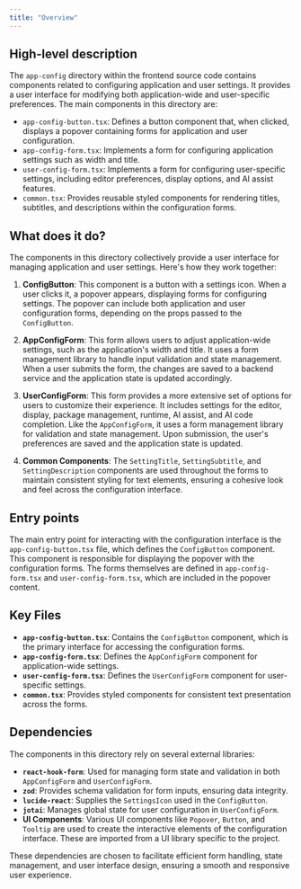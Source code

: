 ```yaml
---
title: "Overview"
---
```


## High-level description

The `app-config` directory within the frontend source code contains components related to configuring application and user settings. It provides a user interface for modifying both application-wide and user-specific preferences. The main components in this directory are:

- `app-config-button.tsx`: Defines a button component that, when clicked, displays a popover containing forms for application and user configuration.
- `app-config-form.tsx`: Implements a form for configuring application settings such as width and title.
- `user-config-form.tsx`: Implements a form for configuring user-specific settings, including editor preferences, display options, and AI assist features.
- `common.tsx`: Provides reusable styled components for rendering titles, subtitles, and descriptions within the configuration forms.

## What does it do?

The components in this directory collectively provide a user interface for managing application and user settings. Here's how they work together:

1. **ConfigButton**: This component is a button with a settings icon. When a user clicks it, a popover appears, displaying forms for configuring settings. The popover can include both application and user configuration forms, depending on the props passed to the `ConfigButton`.

2. **AppConfigForm**: This form allows users to adjust application-wide settings, such as the application's width and title. It uses a form management library to handle input validation and state management. When a user submits the form, the changes are saved to a backend service and the application state is updated accordingly.

3. **UserConfigForm**: This form provides a more extensive set of options for users to customize their experience. It includes settings for the editor, display, package management, runtime, AI assist, and AI code completion. Like the `AppConfigForm`, it uses a form management library for validation and state management. Upon submission, the user's preferences are saved and the application state is updated.

4. **Common Components**: The `SettingTitle`, `SettingSubtitle`, and `SettingDescription` components are used throughout the forms to maintain consistent styling for text elements, ensuring a cohesive look and feel across the configuration interface.

## Entry points

The main entry point for interacting with the configuration interface is the `app-config-button.tsx` file, which defines the `ConfigButton` component. This component is responsible for displaying the popover with the configuration forms. The forms themselves are defined in `app-config-form.tsx` and `user-config-form.tsx`, which are included in the popover content.

## Key Files

- **`app-config-button.tsx`**: Contains the `ConfigButton` component, which is the primary interface for accessing the configuration forms.
- **`app-config-form.tsx`**: Defines the `AppConfigForm` component for application-wide settings.
- **`user-config-form.tsx`**: Defines the `UserConfigForm` component for user-specific settings.
- **`common.tsx`**: Provides styled components for consistent text presentation across the forms.

## Dependencies

The components in this directory rely on several external libraries:

- **`react-hook-form`**: Used for managing form state and validation in both `AppConfigForm` and `UserConfigForm`.
- **`zod`**: Provides schema validation for form inputs, ensuring data integrity.
- **`lucide-react`**: Supplies the `SettingsIcon` used in the `ConfigButton`.
- **`jotai`**: Manages global state for user configuration in `UserConfigForm`.
- **UI Components**: Various UI components like `Popover`, `Button`, and `Tooltip` are used to create the interactive elements of the configuration interface. These are imported from a UI library specific to the project.

These dependencies are chosen to facilitate efficient form handling, state management, and user interface design, ensuring a smooth and responsive user experience.